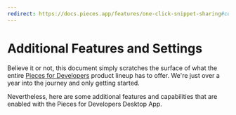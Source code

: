 ```yaml
---
redirect: https://docs.pieces.app/features/one-click-snippet-sharing#connecting-a-custom-cloud-domain
---
```


# Additional Features and Settings
Believe it or not, this document simply scratches the surface of what the entire <a target="_blank" href="{{ links.website.home }}">Pieces for Developers</a> product lineup has to offer. We're just over a year into the journey and only getting started.

Nevertheless, here are some additional features and capabilities that are enabled with the Pieces for Developers Desktop App.
